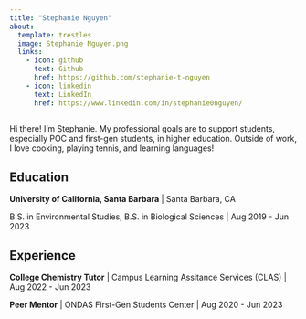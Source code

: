 ```yaml
---
title: "Stephanie Nguyen"
about: 
  template: trestles
  image: Stephanie Nguyen.png
  links: 
    - icon: github
      text: Github
      href: https://github.com/stephanie-t-nguyen
    - icon: linkedin
      text: LinkedIn
      href: https://www.linkedin.com/in/stephanie0nguyen/
---
```


Hi there! I'm Stephanie. My professional goals are to support students, especially POC and first-gen students, in higher education. Outside of work, I love cooking, playing tennis, and learning languages!

## Education

**University of California, Santa Barbara** \| Santa Barbara, CA

B.S. in Environmental Studies, B.S. in Biological Sciences \| Aug 2019 - Jun 2023

## Experience

**College Chemistry Tutor** \| Campus Learning Assitance Services (CLAS) \| Aug 2022 - Jun 2023

**Peer Mentor** \| ONDAS First-Gen Students Center \| Aug 2020 - Jun 2023
